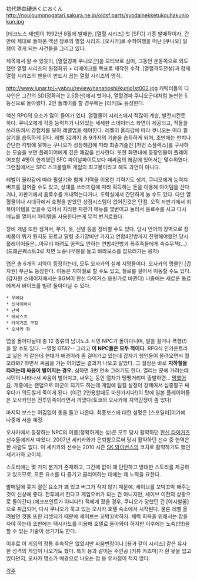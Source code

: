 初代熱血硬派くにおくん
http://noujoumonogatari.sakura.ne.jp/oldsf.parts/syodainekketukouhakuniokun.jpg

[테크노스 재팬]이 1992년 8월에 발매한, [열혈 시리즈] 첫 [SFC] 기종 발매작이자, 간만에 제대로 돌아온 액션 장르의 열혈 시리즈. [오사카]로 수학여행을 떠난 [쿠니오] 일행이 겪게 되는 사건들을 그리고 있다.

제목에서 알 수 있듯이, [열혈경파 쿠니오군]을 모티브로 삼아, 그동안 운동쪽으로 외도했던 열혈 시리즈의 원점회귀 + 리메이크를 목표로 제작한 수작. [열혈격투전설]과 함께 열혈 시리즈의 팬들이 반드시 꼽는 열혈 시리즈의 명작.

http://www.lunar.to/~yabou/review/nanahoshi/kunio1st002.jpg
캐릭터들의 디자인은 그간의 SD(정확히는 2.5등신)에서 벗어나, 열혈경파 쿠니오군때처럼 늘씬한 5등신으로 돌아왔다. 2인 플레이를 할 경우에는 [리키]도 등장한다.

액션 RPG의 요소가 많이 들어가 있다. 열혈물어 시리즈에서 적잖이 계승, 발전시킨듯 하다. 쿠니오에게 각종 능력치가 나와있는 세세한 스테이터스 화면이 제공되고, 적들을 쓰러뜨려서 경험치를 모아 레벨업을 해야한다. 레벨이 올라감에 따라 쿠니오는 여러 필살기를 습득하게 된다. 레벨 32까지 총 9가지의 기술을 습득하게 되며, 초반에는 펀치나 간단한 킥밖에 못하는 쿠니오가 성장해감에 따라 최종기술인 [저먼 스플렉스]를 구사하는 모습을 보면 플레이어에게 깊은 쾌감을 선사한다. 또한 화면내에 등장인물이 플레이어포함 4명이 한계였던 SFC 파이날파이트보다 패싸움의 쾌감에 있어서는 몇수위였다. 그런점에서는 SFC 스크롤벨트 게임의 최고봉이라고 해도 과언이 아니다.

레벨이 올라감에 따라 필살기와 함께 기력을 이용한 기력기도 생겨, 쿠니오에게 능력치 버프를 걸어줄 수도 있고, 상대를 쓰러뜨림에 따라 획득하는 돈을 이용해 아이템을 산다거나, 자판기에서 음료수를 꺼내먹는다거나, 오락실에서 간단하게 놀 수도 있다. 다만 열혈물어나 시대극에서 호평을 받았던 상점시스템이 없어진것은 단점. 오직 자판기에서 회복아이템을 얻을수 있어서 지리한 자판기 메뉴를 몇번이고 눌러서 음료수를 사고 다시 메뉴를 열어서 아이템을 사용한다는게 무척 번거로웠다.

장비 개념 또한 생겨서, 무기, 옷, 신발 등을 장비할 수도 있다. 당시 언어의 장벽으로 장비품이 뭐가 뭔지도 모르고 떨렁 초기장비만 가지고 연합4인방까지 진행해야했던 당시 플레이어들은...아무리 때려도 꿈쩍도 안하는 연합4인방과 폭주족들에게 속수무책(...)(드래곤퀘스트3로 치면 노송나무봉을 들고 바라모스를 잡으러가는 용자)

맵은 총 6개의 지역이 등장하는데, 모두 오사카의 실제 지명들이다. 오사카의 명물인 [갑자원] 부근도 등장한다. 이동은 지하철로 할 수도 있고, 철로를 걸어서 이동할 수도 있다. (갑자원 스테이지에서는 BGM이 한신 타이거스 응원가로 바뀐다) 나중에는 새로운 동료에게서 바이크를 빌려 돌아다닐 수 있다.
 * 우메다
 * 신사이바시
 * 난바
 * 에비스쵸
 * 타이거즈 구장
 * 오사카 항

맵을 돌아다닐때 총 12 종류의 남녀노소 시민 NPC가 돌아다니며, 말을 걸거나 폭행(!)을 할 수도 있다. --열혈 GTA?-- 그리고 '''이 NPC들은 모두 적이다.''' RPG식 인카운트라고 넣은 거 같은데 현대가 배경이라 좀 걸어가고 있는데 갑자기 행인들이 몰려오면서 뭘 꼬라봐? 하면서 싸움을 거는 어이없는 결과가 나오고 말았다. 그 절정은 바로 '''지하철을 타려는데 싸움이 벌어지는 경우.''' 심하면 3번 연속 그러기도 한다. 열리는 문에 가려는데 시민이 나타나서 싸움이 벌어지고, 싸우는 동안 열차가 땡땡거리며 출발하면... [[망했어요]].
개중에는 랜덤으로 아군이 되기도 하는데 게임에 팀킬 설정이 강제여서 십중팔구 싸우다가 의도찮게 죽이게 된다. (이건 2인용할때도 마찬가지다!)이 탓에 일본 플레이어들은 오사카인은 전투민족이라면서 까댔다(토쿄와 오사카에 지역감정이 좀 있다)

마지막 보스는 어김없이 총을 들고 나온다. 최종보스에 대한 설명은 [스포일러]이기에 나중에 서술 예정.

오사카에서 등장하는 NPC의 이름(정확하게는 성)은 모두 당시 활약하던 [[한신 타이거즈]] 선수들에게서 따왔다. 2007년 세키카와가 은퇴함으로써 당시 활약하던 선수 중 현역은 한 사람도 없다. 이 세키카와 선수는 2010 시즌 [[SK 와이번스]]의 코치로 활약하기도 했던 세키카와 코이치.

스토리에는 몇 가지 분기가 존재하고, 그간에 없이 꽤 탄탄하고 방대한 스토리를 제공하고 있으므로, 모든 요소를 다 즐기고 클리어하는 데에는 꽤 노력을 요한다.

발매일에 쫒겨 잘린 요소가 꽤 있고 버그가 적지 않기 때문에, 세이브를 꼬박꼬박 해주는 것이 신상에 좋다. 전투에서 진다고 게임오버가 되는 건 아니지만, 세이브 이전의 상황으로 돌아간다.(체크포인트가 아니다!!) 적에게 졌을 경우, 쿠니오가 당했던 건 [아시발꿈]으로 취급되어, 다시 쿠니오가 묵고 있는 오사카 호텔 숙소에서 시작된다. 물론 레벨 올려놨던 것들 또한 리셋되기 때문에 세이브는 꼬박꼬박하자.
체력 회복을 위해서는 잠을 자야 하는데 초반에는 택시카드를 이용해 호텔로 돌아와야 하지만 이후에는 노숙(!!!!)을 할 수 있는 기술이 생기기도 한다.

이후로 이 게임의 정통 후속작은 없었지만 싸움번장이나 [용과 같이 시리즈] 같은 유사한 성격의 게임이 나오기도 했다. 특히 용과 같이는 주인공 [키류 카즈마]가 흰 옷을 입고 있다던지, 오사카 명소가 배경으로 나오는 점 등 유사점이 적지 않다.

[[각주]]

